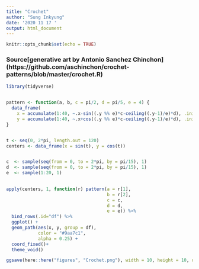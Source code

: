 ```yaml
---
title: "Crochet"
author: "Sung Inkyung"
date: '2020 11 17 '
output: html_document
---
```


```r
knitr::opts_chunk$set(echo = TRUE)
```
### Source[generative art by Antonio Sanchez Chinchon] (https://github.com/aschinchon/crochet-patterns/blob/master/crochet.R)
```r
library(tidyverse)


pattern <- function(a, b, c = pi/2, d = pi/5, e = 4) {
  data_frame(
    x = accumulate(1:40, ~.x-sin((.y %% e)*c-ceiling((.y-1)/e)*d), .init = a),
    y = accumulate(1:40, ~.x+cos((.y %% e)*c-ceiling((.y-1)/e)*d), .init = b))
}


t <- seq(0, 2*pi, length.out = 120)
centers <- data_frame(x = sin(t), y = cos(t))


c  <- sample(seq(from = 0, to = 2*pi, by = pi/15), 1)
d  <- sample(seq(from = 0, to = 2*pi, by = pi/15), 1)
e  <- sample(1:20, 1)
  

apply(centers, 1, function(r) pattern(a = r[1], 
                                      b = r[2],
                                      c = c,
                                      d = d,
                                      e = e)) %>% 
  bind_rows(.id="df") %>% 
  ggplot() +
  geom_path(aes(x, y, group = df),
            color = "#9aa7c1", 
            alpha = 0.25) + 
  coord_fixed()+
  theme_void()

ggsave(here::here("figures", "Crochet.png"), width = 10, height = 10, units = "cm")
```


```r
```

